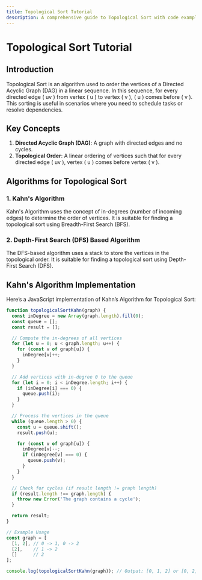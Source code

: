 ```yaml
---
title: Topological Sort Tutorial
description: A comprehensive guide to Topological Sort with code examples in JavaScript.
---
```


# Topological Sort Tutorial

## Introduction

Topological Sort is an algorithm used to order the vertices of a Directed Acyclic Graph (DAG) in a linear sequence. In this sequence, for every directed edge \( uv \) from vertex \( u \) to vertex \( v \), \( u \) comes before \( v \). This sorting is useful in scenarios where you need to schedule tasks or resolve dependencies.

## Key Concepts

1. **Directed Acyclic Graph (DAG)**: A graph with directed edges and no cycles.
2. **Topological Order**: A linear ordering of vertices such that for every directed edge \( uv \), vertex \( u \) comes before vertex \( v \).

## Algorithms for Topological Sort

### 1. Kahn's Algorithm

Kahn's Algorithm uses the concept of in-degrees (number of incoming edges) to determine the order of vertices. It is suitable for finding a topological sort using Breadth-First Search (BFS).

### 2. Depth-First Search (DFS) Based Algorithm

The DFS-based algorithm uses a stack to store the vertices in the topological order. It is suitable for finding a topological sort using Depth-First Search (DFS).

## Kahn's Algorithm Implementation

Here’s a JavaScript implementation of Kahn’s Algorithm for Topological Sort:

```javascript
function topologicalSortKahn(graph) {
  const inDegree = new Array(graph.length).fill(0);
  const queue = [];
  const result = [];

  // Compute the in-degrees of all vertices
  for (let u = 0; u < graph.length; u++) {
    for (const v of graph[u]) {
      inDegree[v]++;
    }
  }

  // Add vertices with in-degree 0 to the queue
  for (let i = 0; i < inDegree.length; i++) {
    if (inDegree[i] === 0) {
      queue.push(i);
    }
  }

  // Process the vertices in the queue
  while (queue.length > 0) {
    const u = queue.shift();
    result.push(u);

    for (const v of graph[u]) {
      inDegree[v]--;
      if (inDegree[v] === 0) {
        queue.push(v);
      }
    }
  }

  // Check for cycles (if result length != graph length)
  if (result.length !== graph.length) {
    throw new Error('The graph contains a cycle');
  }

  return result;
}

// Example Usage
const graph = [
  [1, 2], // 0 -> 1, 0 -> 2
  [2],    // 1 -> 2
  []      // 2
];

console.log(topologicalSortKahn(graph)); // Output: [0, 1, 2] or [0, 2, 1]
